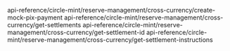 api-reference/circle-mint/reserve-management/cross-currency/create-mock-pix-payment
api-reference/circle-mint/reserve-management/cross-currency/get-settlements
api-reference/circle-mint/reserve-management/cross-currency/get-settlement-id
api-reference/circle-mint/reserve-management/cross-currency/get-settlement-instructions